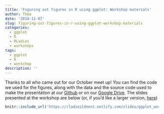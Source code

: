 ```yaml
---
title: 'Figuring out figures in R using ggplot: Workshop materials'
author: Thea
date: '2018-11-07'
slug: figuring-out-figures-in-r-using-ggplot-workshop-materials
categories:
  - ggplot
  - R
  - RLadies
  - workshops
tags:
  - ggplot
  - R
  - workshop
description: ''
---
```


Thanks to all who came out for our October meet up! You can find the code we used for the figures, along with the data and the source code used to make the presentation at our [Github](https://github.com/rladies/meetup-presentations_london_ontario/tree/master/2018-10-27_ggplot) or on our [Google Drive](https://drive.google.com/open?id=1p5RYefcaqRG3tmTwRxJ0h5COjDkhm8Vb). 
The slides presented at the workshop are below (or, if you'd like a larger version, [here](https://rladiesldnont.netlify.com/slides/ggplot_workshop))


```r
knitr::include_url('https://rladiesldnont.netlify.com/slides/ggplot_workshop')
```

